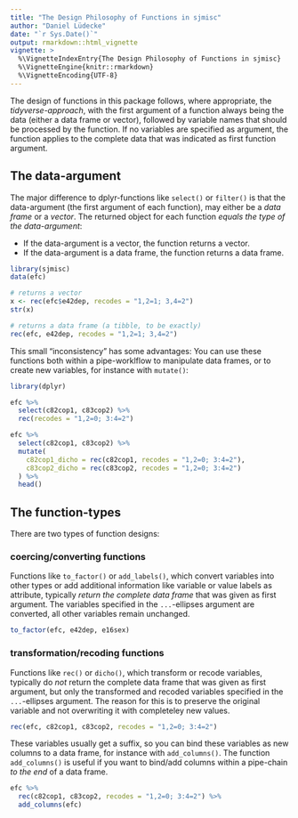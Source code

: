 ```yaml
---
title: "The Design Philosophy of Functions in sjmisc"
author: "Daniel Lüdecke"
date: "`r Sys.Date()`"
output: rmarkdown::html_vignette
vignette: >
  %\VignetteIndexEntry{The Design Philosophy of Functions in sjmisc}
  %\VignetteEngine{knitr::rmarkdown}
  %\VignetteEncoding{UTF-8}
---
```


The design of functions in this package follows, where appropriate, the _tidyverse-approach_, with the first argument of a function always being the data (either a data frame or vector), followed by variable names that should be processed by the function. If no variables are specified as argument, the function applies to the complete data that was indicated as first function argument.

## The data-argument

The major difference to dplyr-functions like `select()` or `filter()` is that the data-argument (the first argument of each function), may either be a _data frame_ or a _vector_. The returned object for each function _equals the type of the data-argument_:

  * If the data-argument is a vector, the function returns a vector.
  * If the data-argument is a data frame, the function returns a data frame.

```r
library(sjmisc)
data(efc)

# returns a vector
x <- rec(efc$e42dep, recodes = "1,2=1; 3,4=2")
str(x)

# returns a data frame (a tibble, to be exactly)
rec(efc, e42dep, recodes = "1,2=1; 3,4=2")
```

This small "inconsistency" has some advantages: You can use these functions both within a pipe-worklflow to manipulate data frames, or to create new variables, for instance with `mutate()`:

```r
library(dplyr)
```
```r
efc %>% 
  select(c82cop1, c83cop2) %>% 
  rec(recodes = "1,2=0; 3:4=2")

efc %>% 
  select(c82cop1, c83cop2) %>% 
  mutate(
    c82cop1_dicho = rec(c82cop1, recodes = "1,2=0; 3:4=2"),
    c83cop2_dicho = rec(c83cop2, recodes = "1,2=0; 3:4=2")
  ) %>% 
  head()
```

## The function-types

There are two types of function designs:

### coercing/converting functions

Functions like `to_factor()` or `add_labels()`, which convert variables into other types or add additional information like variable or value labels as attribute, typically _return the complete data frame_ that was given as first argument. The variables specified in the `...`-ellipses argument are converted, all other variables remain unchanged.

```r
to_factor(efc, e42dep, e16sex)
```

### transformation/recoding functions

Functions like `rec()` or `dicho()`, which transform or recode variables, typically do _not_ return the complete data frame that was given as first argument, but only the transformed and recoded variables specified in the `...`-ellipses argument. The reason for this is to preserve the original variable and not overwriting it with completeley new values.

```r
rec(efc, c82cop1, c83cop2, recodes = "1,2=0; 3:4=2")
```

These variables usually get a suffix, so you can bind these variables as new columns to a data frame, for instance with `add_columns()`. The function `add_columns()` is useful if you want to bind/add columns within a pipe-chain _to the end_ of a data frame.

```r
efc %>% 
  rec(c82cop1, c83cop2, recodes = "1,2=0; 3:4=2") %>% 
  add_columns(efc)
```
